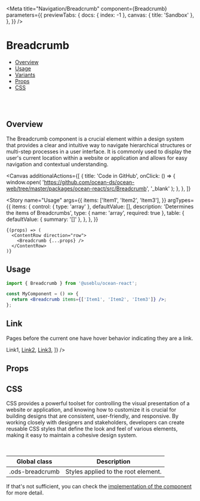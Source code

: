 

<Meta
  title="Navigation/Breadcrumb"
  component={Breadcrumb}
  parameters={{
    previewTabs: {
      docs: { index: -1 },
      canvas: { title: 'Sandbox' },
    },
  }}
/>

# Breadcrumb

- [Overview](#overview)
- [Usage](#usage)
- [Variants](#variants)
- [Props](#props)
- [CSS](#customization)

<br />
<br />

## Overview <a name="overview"></a>

The Breadcrumb component is a crucial element within a design system that provides a clear
and intuitive way to navigate hierarchical structures or multi-step processes in a user interface.
It is commonly used to display the user's current location within a website or application and
allows for easy navigation and contextual understanding.

<Canvas
  additionalActions={[
    {
      title: 'Code in GitHub',
      onClick: () => {
        window.open(
          'https://github.com/ocean-ds/ocean-web/tree/master/packages/ocean-react/src/Breadcrumb',
          '_blank'
        );
      },
    },
  ]}
>
  <Story
    name="Usage"
    args={{
      items: ['Item1', 'Item2', 'Item3'],
    }}
    argTypes={{
      items: {
        control: { type: 'array' },
        defaultValue: [],
        description: 'Determines the items of Breadcrumbs',
        type: { name: 'array', required: true },
        table: {
          defaultValue: { summary: '[]' },
        },
      },
    }}
  >
    {(props) => (
      <ContentRow direction="row">
        <Breadcrumb {...props} />
      </ContentRow>
    )}
  </Story>
</Canvas>

## Usage <a name="usage"></a>

```jsx
import { Breadcrumb } from '@useblu/ocean-react';

const MyComponent = () => {
  return <Breadcrumb items={['Item1', 'Item2', 'Item3']} />;
};
```

## Link <a name="variants"></a>

Pages before the current one have hover behavior indicating they are a link.

<Canvas>
  <Story name="Link">
    <ContentRow direction="row">
      <Breadcrumb
        items={[
          <a href="#">Link1</a>,
          <a href="#">Link2</a>,
          <a href="#">Link3</a>,
        ]}
      />
    </ContentRow>
  </Story>
</Canvas>

## Props <a name="props"></a>

<ArgsTable story="Usage" of="." />

## CSS <a name="customization"></a>

CSS provides a powerful toolset for controlling the visual presentation of a website or application,
and knowing how to customize it is crucial for building designs that are consistent, user-friendly,
and responsive. By working closely with designers and stakeholders, developers can create reusable CSS
styles that define the look and feel of various elements, making it easy to maintain a cohesive design system.

<br />

| Global class    | Description                         |
| --------------- | ----------------------------------- |
| .ods-breadcrumb | Styles applied to the root element. |

If that's not sufficient, you can check the [implementation of the component](https://github.com/ocean-ds/ocean-web/blob/master/packages/ocean-react/src/Breadcrumb/Breadcrumb.tsx) for more detail.
